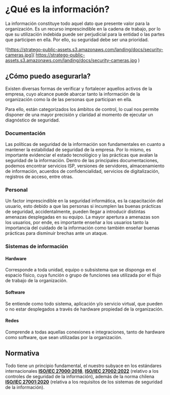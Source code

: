 # ¿Qué es la información?

La información constituye todo aquel dato que presente valor para la organización. Es un recurso imprescindible en la
cadena de trabajo, por lo que su utilización indebida puede ser perjudicial para la entidad o las partes que participen
en ella. Por ello, su seguridad debe ser una prioridad.

![https://stratego-public-assets.s3.amazonaws.com/landing/docs/security-cameras.jpg](
  https://stratego-public-assets.s3.amazonaws.com/landing/docs/security-cameras.jpg
)

## ¿Cómo puedo asegurarla?

Existen diversas formas de verificar y fortalecer aquellos activos de la empresa, cuyo alcance puede abarcar tanto la
información de la organización como la de las personas que participan en ella.

Para ello, están categorizados los ámbitos de control, lo cual nos permite disponer de una mayor precisión y claridad al
momento de ejecutar un diagnóstico de seguridad.

### Documentación

Las políticas de seguridad de la información son fundamentales en cuanto a mantener la estabilidad de seguridad de la
empresa. Por lo mismo, es importante evidenciar el estado tecnológico y las prácticas que avalan la seguridad de la
información. Dentro de las principales documentaciones, podemos encontrar servicios ISP, versiones de servidores,
almacenamiento de información, acuerdos de confidencialidad, servicios de digitalización, registros de acceso, entre
otras.

### Personal

Un factor imprescindible en la seguridad informática, es la capacitación del usuario, esto debido a que las personas si
incumplen las buenas prácticas de seguridad, accidentalmente, pueden llegar a introducir distintas amenazas desplegadas
en su equipo. La mayor apertura a amenazas son los usuarios, por ende, es importante enseñar a los usuarios tanto la
importancia del cuidado de la información como también enseñar buenas prácticas para disminuir brechas ante un
ataque.

### Sistemas de información

#### Hardware

Corresponde a toda unidad, equipo o subsistema que se disponga en el espacio físico, cuya función o grupo de funciones
sea utilizada por el flujo de trabajo de la organización.

#### Software

Se entiende como todo sistema, aplicación y/o servicio virtual, que pueden o no estar desplegados a través de hardware
propiedad de la organización.

#### Redes

Comprende a todas aquellas conexiones e integraciones, tanto de hardware como software, que sean utilizadas por la
organización.

## Normativa

Todo tiene un principio fundamental, el nuestro subyace en los estándares internacionales
[**ISO/IEC 27000:2018**](https://www.iso.org/standard/73906.html),
[**ISO/IEC 27002:2022**](https://www.iso.org/standard/75652.html) (relativo a los controles de seguridad de la
información), además de la norma chilena [**ISO/IEC 27001:2020**](https://ecommerce.inn.cl/nch-iso-iec-27001202078002)
(relativa a los requisitos de los sistemas de seguridad de la información).
